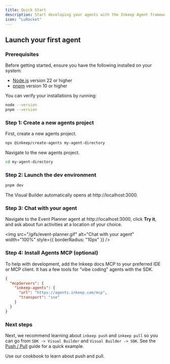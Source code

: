```yaml
---
title: Quick Start
description: Start developing your agents with the Inkeep Agent framework
icon: "LuRocket"    
---
```


## Launch your first agent

### Prerequisites

Before getting started, ensure you have the following installed on your system:

- [Node.js](https://nodejs.org/en/download/) version 22 or higher
- [pnpm](https://pnpm.io/installation) version 10 or higher

You can verify your installations by running:

```bash
node --version
pnpm --version
```

### Step 1: Create a new agents project

First, create a new agents project.

```bash
npx @inkeep/create-agents my-agent-directory 
```

Navigate to the new agents project.

```bash
cd my-agent-directory
```

### Step 2: Launch the dev environment

```bash
pnpm dev
```

The Visual Builder automatically opens at http://localhost:3000.

### Step 3: Chat with your agent

Navigate to the Event Planner agent at http://localhost:3000, click **Try it**, and ask about fun activities at a location of your choice.

<img src="/gifs/event-planner.gif" alt="Chat with your agent" width="100%" style={{ borderRadius: "10px" }} />

### Step 4: Install Agents MCP (optional)

To help with development, add the Inkeep docs MCP to your preferred IDE or MCP client. It has a few tools for "vibe coding" agents with the SDK.

```json
{
  "mcpServers": {
    "inkeep-agents": {
      "url": "https://agents.inkeep.com/mcp",
      "transport": "sse"
    }
  }
}
```

### Next steps

Next, we recommend learning about `inkeep push` and `inkeep pull` so you can go from `SDK -> Visual Builder` and `Visual Builder -> SDK`. See the [Push / Pull](/get-started/push-pull) guide for a quick example.

<Cards>
  <Card title="Push / Pull" icon="LuArrowLeftRight" href="/get-started/push-pull">
    Use our cookbook to learn about push and pull.
  </Card>
</Cards>